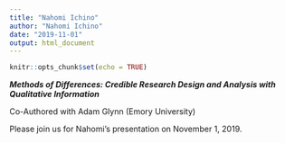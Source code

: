 ```yaml
---
title: "Nahomi Ichino"
author: "Nahomi Ichino"
date: "2019-11-01"
output: html_document
---
```


```r
knitr::opts_chunk$set(echo = TRUE)
```

***Methods of Differences: Credible Research Design and Analysis with Qualitative Information***

Co-Authored with Adam Glynn (Emory University)

Please join us for Nahomi's presentation on November 1, 2019.